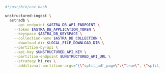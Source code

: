 ```bash CLI
#!/usr/bin/env bash

unstructured-ingest \
  astradb \
    --api-endpoint $ASTRA_DB_API_ENDPOINT \
    --token $ASTRA_DB_APPLICATION_TOKEN \
    --keyspace $ASTRA_DB_KEYSPACE \
    --collection-name $ASTRA_DB_COLLECTION \
    --download-dir $LOCAL_FILE_DOWNLOAD_DIR \
    --partition-by-api \
    --api-key $UNSTRUCTURED_API_KEY \
    --partition-endpoint $UNSTRUCTURED_API_URL \
    --strategy hi_res \
    --additional-partition-args="{\"split_pdf_page\":\"true\", \"split_pdf_allow_failed\":\"true\", \"split_pdf_concurrency_level\": 15}"
```